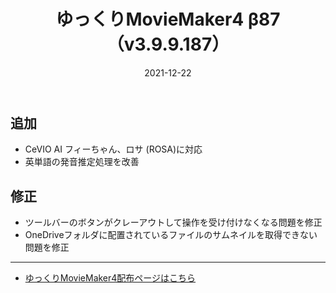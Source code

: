 ﻿---
title: ゆっくりMovieMaker4 β87 （v3.9.9.187）
date: 2021-12-22
tags: [YMM4,お知らせ]
---
## 追加
- CeVIO AI フィーちゃん、ロサ (ROSA)に対応
- 英単語の発音推定処理を改善
## 修正
- ツールバーのボタンがクレーアウトして操作を受け付けなくなる問題を修正
- OneDriveフォルダに配置されているファイルのサムネイルを取得できない問題を修正

---

- [ゆっくりMovieMaker4配布ページはこちら](/ymm4/)